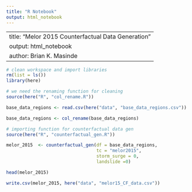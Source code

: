 ```yaml
---
title: "R Notebook"
output: html_notebook
---
```


---
title: "Melor 2015 Counterfactual Data Generation"
output: html_notebook
author: Brian K. Masinde
---

```r
# clean workspace and import libraries
rm(list = ls())
library(here)
```

```r
# we need the renaming function for cleaning
source(here("R", "col_rename.R"))

base_data_regions <- read.csv(here("data", "base_data_regions.csv"))

base_data_regions <- col_rename(base_data_regions)
```

```r
# importing function for counterfactual data gen
source(here("R", "counterfactual_gen.R"))

melor_2015  <- counterfactual_gen(df = base_data_regions,
                                  tc = "melor2015",
                                  storm_surge = 0,
                                  landslide =0)

head(melor_2015)
```

```r
write.csv(melor_2015, here("data", "melor15_CF_data.csv"))
```
